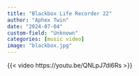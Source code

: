 ```yaml
---
title: "Blackbox Life Recorder 22"
author: "Aphex Twin"
date: "2024-07-04"
custom-field: "Unknown"
categories: [music video]
image: "blackbox.jpg"
---
```


{{< video https://youtu.be/QNLpJ7di6Rs >}}